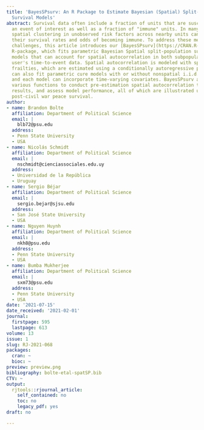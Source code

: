 ```yaml
---
title: 'BayesSPsurv: An R Package to Estimate Bayesian (Spatial) Split-Population
  Survival Models'
abstract: Survival data often include a fraction of units that are susceptible to
  an event of interest as well as a fraction of "immune" units. In many applications,
  spatial clustering in unobserved risk factors across nearby units can also affect
  their survival rates and odds of becoming immune. To address these methodological
  challenges, this article introduces our [BayesSPsurv](https://CRAN.R-project.org/package=BayesSPsurv)
  R-package, which fits parametric Bayesian Spatial split-population survival (cure)
  models that can account for spatial autocorrelation in both subpopulations of the
  user's time-to-event data. Spatial autocorrelation is modeled with spatially weighted
  frailties, which are estimated using a conditionally autoregressive prior. The user
  can also fit parametric cure models with or without nonspatial i.i.d. frailties,
  and each model can incorporate time-varying covariates. BayesSPsurv also includes
  various functions to conduct pre-estimation spatial autocorrelation tests, visualize
  results, and assess model performance, all of which are illustrated using data on
  post-civil war peace survival.
author:
- name: Brandon Bolte
  affiliation: Department of Political Science
  email: |
    blb72@psu.edu
  address:
  - Penn State University
  - USA
- name: Nicolás Schmidt
  affiliation: Department of Political Science
  email: |
    nschmidt@cienciassociales.edu.uy
  address:
  - Universidad de la República
  - Uruguay
- name: Sergio Béjar
  affiliation: Department of Political Science
  email: |
    sergio.bejar@sjsu.edu
  address:
  - San José State University
  - USA
- name: Nguyen Huynh
  affiliation: Department of Political Science
  email: |
    nkh8@psu.edu
  address:
  - Penn State University
  - USA
- name: Bumba Mukherjee
  affiliation: Department of Political Science
  email: |
    sxm73@psu.edu
  address:
  - Penn State University
  - USA
date: '2021-07-15'
date_received: '2021-02-01'
journal:
  firstpage: 595
  lastpage: 613
volume: 13
issue: 1
slug: RJ-2021-068
packages:
  cran: ~
  bioc: ~
preview: preview.png
bibliography: bolte-etal-spatSP.bib
CTV: ~
output:
  rjtools::rjournal_article:
    self_contained: no
    toc: no
    legacy_pdf: yes
draft: no

---
```

